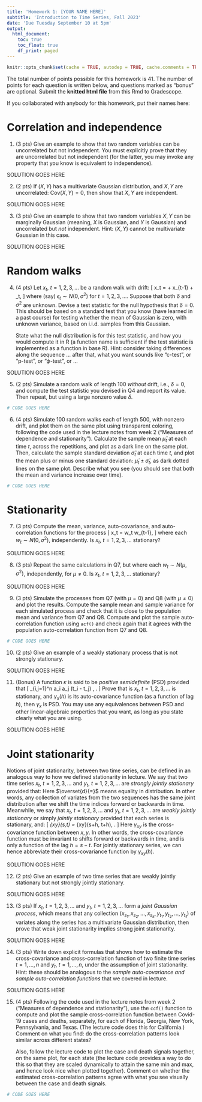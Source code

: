 ```yaml
---
title: 'Homework 1: [YOUR NAME HERE]'
subtitle: 'Introduction to Time Series, Fall 2023'
date: 'Due Tuesday September 10 at 5pm'
output:
  html_document:
    toc: true
    toc_float: true
    df_print: paged
---
```


```r
knitr::opts_chunk$set(cache = TRUE, autodep = TRUE, cache.comments = TRUE)
```

The total number of points possible for this homework is 41. The number of 
points for each question is written below, and questions marked as "bonus" are 
optional. Submit the **knitted html file** from this Rmd to Gradescope. 

If you collaborated with anybody for this homework, put their names here:

# Correlation and independence

1. (3 pts)
Give an example to show that two random variables can be uncorrelated but not 
independent. You must explicitly prove that they are uncorrelated but not independent (for the latter, 
you may invoke any property that you know is equivalent to independence).

SOLUTION GOES HERE

2. (2 pts)
If $(X,Y)$ has a multivariate Gaussian distribution, and $X,Y$ are uncorrelated: 
$\mathrm{Cov}(X,Y) = 0$, then show that $X,Y$ are independent.

SOLUTION GOES HERE

3. (3 pts)
Give an example to show that two random variables $X,Y$ can be marginally 
Gaussian (meaning, $X$ is Gaussian, and $Y$ is Gaussian) and uncorrelated but
*not* independent. Hint: $(X,Y)$ cannot be multivariate Gaussian in this case.

SOLUTION GOES HERE

# Random walks

4. (4 pts)
Let $x_t$, $t = 1,2,3,\dots$ be a random walk with drift: 
\[
x_t = \delta + x_{t-1} + \epsilon_t,
\]
where (say) $\epsilon_t \sim N(0,\sigma^2)$ for $t = 1,2,3,\dots$. Suppose that
both $\delta$ and $\sigma^2$ are unknown. Devise a test statistic for the null
hypothesis that $\delta = 0$. This should be based on a standard test that you 
know (have learned in a past course) for testing whether the mean of Gaussian is
zero, with unknown variance, based on i.i.d.\ samples from this Gaussian.  

    State what the null distribution is for this test statistic, and how you 
would compute it in R (a function name is sufficient if the test statistic is 
implemented as a function in base R). Hint: consider taking differences along 
the sequence ... after that, what you want sounds like "c-test", or "p-test",
or "$\phi$-test", or ...

SOLUTION GOES HERE

5. (2 pts)
Simulate a random walk of length 100 *without* drift, i.e., $\delta = 0$, and 
compute the test statistic you devised in Q4 and report its value. Then repeat,
but using a large nonzero value $\delta$.

```r
# CODE GOES HERE
```

6. (4 pts)
Simulate 100 random walks each of length 500, with nonzero drift, and plot them 
on the same plot using transparent coloring, following the code used in the 
lecture notes from week 2 ("Measures of dependence and stationarity"). Calculate
the sample mean $\hat\mu_t$ at each time $t$, across the repetitions, and plot 
as a dark line on the same plot. Then, calculate the sample standard deviation 
$\hat\sigma_t$ at each time $t$, and plot the mean plus or minus one standard 
deviation: $\hat\mu_t \pm \hat\sigma_t$, as dark dotted lines on the same plot.
Describe what you see (you should see that both the mean and variance
increase over time).

```r
# CODE GOES HERE
```

# Stationarity

7. (3 pts)
Compute the mean, variance, auto-covariance, and auto-correlation functions for
the process
\[
x_t = w_t w_{t-1},
\]
where each $w_t \sim N(0, \sigma^2)$, independently. Is $x_t$, $t = 1,2,3,\dots$ 
stationary?

SOLUTION GOES HERE

8. (3 pts)
Repeat the same calculations in Q7, but where each $w_t \sim N(\mu, \sigma^2)$,
independently, for $\mu \not= 0$. Is $x_t$, $t = 1,2,3,\dots$ 
stationary?

SOLUTION GOES HERE

9. (3 pts)
Simulate the processes from Q7 (with  $\mu = 0$) and Q8 (with $\mu \not= 0$) and 
plot the results. Compute the sample mean and sample variance for each simulated
process and check that it is close to the population mean and variance from Q7 
and Q8. Compute and plot the sample auto-correlation function using `acf()` and 
check again that it agrees with the population auto-correlation function from Q7
and Q8.

```r
# CODE GOES HERE
```

10. (2 pts)
Give an example of a weakly stationary process that is not strongly stationary.

SOLUTION GOES HERE

11. (Bonus)
A function $\kappa$ is said to be *positive semidefinite* (PSD) provided that
\[
\sum_{i,j=1}^n a_i a_j \kappa(t_i - t_j) \geq 0, \quad \text{for all $n \geq 1$, 
all $a_1,\dots,a_n$, and all $t_1,\dots,t_n$}.
\]
Prove that is $x_t$, $t = 1,2,3,\dots$ is stationary, and $\gamma_x(h)$ is its
auto-covariance function (as a function of lag $h$), then $\gamma_x$ is PSD.
You may use any equivalences between PSD and other linear-algebraic properties 
that you want, as long as you state clearly what you are using.

SOLUTION GOES HERE

# Joint stationarity
\def\eqd{\overset{d}{=}}

Notions of joint stationarity, between two time series, can be defined in an
analogous way to how we defined stationarity in lecture. We say that two time
series $x_t$, $t = 1,2,3,\dots$ and $y_t$, $t = 1,2,3,\dots$ are *strongly
jointly stationary* provided that:
\begin{multline*}
(x_{s_1}, x_{s_2}, \dots, x_{s_k}, y_{t_1}, y_{t_2}, \dots, y_{t_\ell}) 
\eqd (x_{s_1+h}, x_{s_2+h}, \dots, x_{s_k+h}, y_{t_1+h}, y_{t_2+h}, \dots, 
y_{t_\ell+h}), \\ \text{for all $k,\ell \geq 1$, all $s_1,\dots,s_k$ and
$t_1,\dots,t_\ell$, and all $h$}.
\end{multline*}
Here $\eqd$ means equality in distribution. In other words, any collection of
variates from the two sequences has the same joint distribution after we shift
the time indices forward or backwards in time. Meanwhile, we say that $x_t$, 
$t = 1,2,3,\dots$ and $y_t$, $t = 1,2,3,\dots$ are *weakly jointly stationary*
or simply *jointly stationary* provided that each series is stationary, and:
\[
\gamma_{xy}(s,t) = \gamma_{xy}(s+h, t+h), \quad \text{for all $s,t,h$}.
\]
Here $\gamma_{xy}$ is the cross-covariance function between $x,y$. In other 
words, the cross-covariance function must be invariant to shifts forward or 
backwards in time, and is only a function of the lag $h = s-t$. For jointly
stationary series, we can hence abbreviate their cross-covariance function by
$\gamma_{xy}(h)$. 

SOLUTION GOES HERE

12. (2 pts)
Give an example of two time series that are weakly jointly stationary but not 
strongly jointly stationary. 

SOLUTION GOES HERE

13. (3 pts)
If $x_t$, $t = 1,2,3,\dots$ and $y_t$, $t = 1,2,3,\dots$ form a *joint Gaussian
process*, which means that any collection $(x_{s_1}, x_{s_2}, \dots, x_{s_k}, 
y_{t_1}, y_{t_2}, \dots, y_{t_\ell})$ of variates along the series has a 
multivariate Gaussian distribution, then prove that weak joint stationarity 
implies strong joint stationarity.

SOLUTION GOES HERE

14. (3 pts)
Write down explicit formulas that shows how to estimate the cross-covariance 
and cross-correlation function of two finite time series $t = 1,\dots,n$ and 
$y_t$, $t = 1,\dots,n$, under the assumption of joint stationarity. Hint: these
should be analogous to the *sample auto-covariance and sample auto-correlation 
functions* that we covered in lecture.

SOLUTION GOES HERE

15. (4 pts) 
Following the code used in the lecture notes from week 2 ("Measures of 
dependence and stationarity"), use the `ccf()` function to compute and plot 
the sample cross-correlation function between Covid-19 cases and deaths, 
separately, for each of Florida, Georgia, New York, Pennsylvania, and Texas. 
(The lecture code does this for California.) Comment on what you find: do the
cross-correlation patterns look similar across different states? 

    Also, follow the lecture code to plot the case and death signals together, 
on the same plot, for each state (the lecture code provides a way to do this so
that they are scaled dynamically to attain the same min and max, and hence look 
nice when plotted together). Comment on whether the estimated cross-correlation
patterns agree with what you see visually between the case and death signals.

```r
# CODE GOES HERE
```
